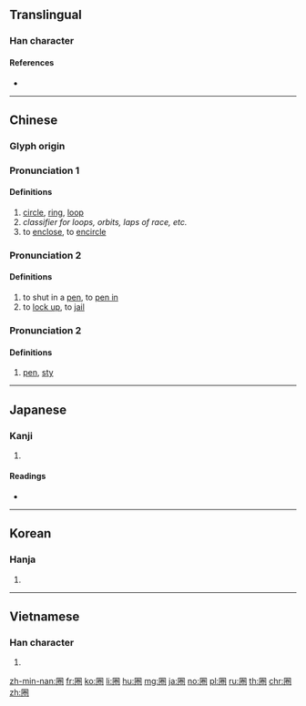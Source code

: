 {{character info/new}}
{{also|圏}}
==Translingual==

===Han character===
{{Han char|rn=31|rad=囗|as=08|sn=11|four=60712|canj=WFQU|ids=⿴囗卷}}

====References====
* {{Han ref|kx=0219.070|dkj=04789|dj=0446.290|hdz=10721.080|uh=5708|ud=22280|bh=B0E9|bd=45289}}

----

==Chinese==
{{zh-forms|alt=圏}}

===Glyph origin===
{{Han etym}}

===Pronunciation 1===
{{zh-pron
|m=quān
|ma=Zh-quan.ogg
|c=hyun1
|h=pfs=khiên
|md=
|mn=khian/khong
|w=
|mc=y
|oc=y
|cat=n,cls,v
}}

====Definitions====
{{zh-hanzi}}

# [[circle]], [[ring]], [[loop]]
# ''classifier for loops, orbits, laps of race, etc.''
# to [[enclose]], to [[encircle]]

===Pronunciation 2===
{{zh-pron
|m=juān
|ma=y
|c=gyun6
|h=pfs=
|md=
|mn=
|w=
|mc=y
|oc=y
|cat=v
}}

====Definitions====
{{zh-hanzi}}

# to shut in a [[pen]], to [[pen in]]
# to [[lock up]], to [[jail]]

===Pronunciation 2===
{{zh-pron
|m=juàn
|ma=
|c=gyun6
|h=pfs=
|md=
|mn=
|w=
|mc=y
|oc=y
|cat=n
}}

====Definitions====
{{zh-hanzi}}

# [[pen]], [[sty]]

{{zh-cat|Elementary|Advanced}}

----

==Japanese==

===Kanji===
{{ja-kanji|grade=|rs=囗08}}

# {{defn|lang=ja|sort=囗08}}

====Readings====
* {{ja-readings|on=[[けん]] (ken)|kun=[[かこい]] (kakoi)}}

----

==Korean==

===Hanja===
{{ko-hanja|hangeul=권}}

# {{defn|lang=ko|sort=囗08}}

----

==Vietnamese==

===Han character===
{{vi-hantu|[[khuyên]], [[khoen]], [[quyên]], [[quyền]]|rs=囗08}}

# {{defn|lang=vi|sort=囗08}}

[[zh-min-nan:圈]]
[[fr:圈]]
[[ko:圈]]
[[li:圈]]
[[hu:圈]]
[[mg:圈]]
[[ja:圈]]
[[no:圈]]
[[pl:圈]]
[[ru:圈]]
[[th:圈]]
[[chr:圈]]
[[zh:圈]]